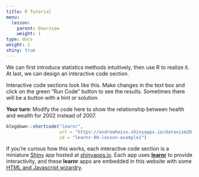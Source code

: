 ```yaml
---
title: R Tutorial
menu:
  lesson:
    parent: Overview
    weight: 1
type: docs
weight: 1
shiny: true
---
```


We can first introduce statistics methods intuitively, then use R to realize it. At last, we can design an interactive code section. 

Interactive code sections look like this. Make changes in the text box and click on the green "Run Code" button to see the results. Sometimes there will be a button with a hint or solution.

:::puzzle
**Your turn**: Modify the code here to show the relationship between health and wealth for 2002 instead of 2007.
:::

```r
blogdown::shortcode("learnr", 
                    url = "https://andrewheiss.shinyapps.io/datavizm20_00-lesson-example/", 
                    id = "learnr-00-lesson-example1")
```

If you're curious how this works, each interactive code section is a miniature [Shiny](https://shiny.rstudio.com/) app hosted at [shinyapps.io](https://www.shinyapps.io/). Each app uses [**learnr**](https://rstudio.github.io/learnr/) to provide interactivity, and these **learnr** apps are embedded in this website with some [HTML and Javascript wizardry](https://desiree.rbind.io/post/2020/learnr-iframes/).
